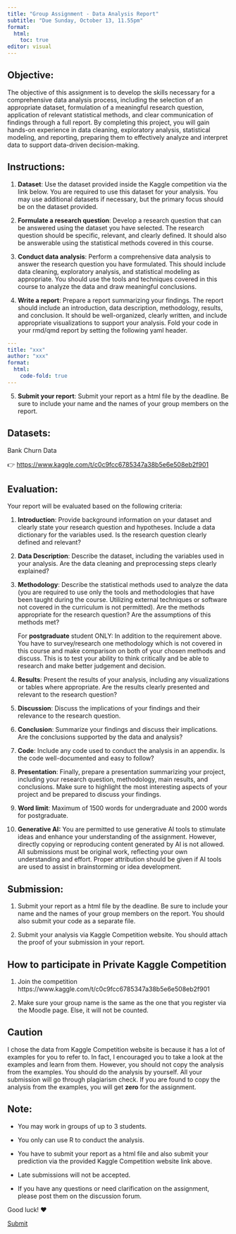 ```yaml
---
title: "Group Assignment - Data Analysis Report"
subtitle: "Due Sunday, October 13, 11.55pm"
format: 
  html:
    toc: true
editor: visual
---
```


## Objective:

The objective of this assignment is to develop the skills necessary for a comprehensive data analysis process, including the selection of an appropriate dataset, formulation of a meaningful research question, application of relevant statistical methods, and clear communication of findings through a full report. By completing this project, you will gain hands-on experience in data cleaning, exploratory analysis, statistical modeling, and reporting, preparing them to effectively analyze and interpret data to support data-driven decision-making.

## Instructions:

1.  **Dataset**: Use the dataset provided inside the Kaggle competition via the link below. You are required to use this dataset for your analysis. You may use additional datasets if necessary, but the primary focus should be on the dataset provided.

2.  **Formulate a research question**: Develop a research question that can be answered using the dataset you have selected. The research question should be specific, relevant, and clearly defined. It should also be answerable using the statistical methods covered in this course.

3.  **Conduct data analysis**: Perform a comprehensive data analysis to answer the research question you have formulated. This should include data cleaning, exploratory analysis, and statistical modeling as appropriate. You should use the tools and techniques covered in this course to analyze the data and draw meaningful conclusions.

4.  **Write a report**: Prepare a report summarizing your findings. The report should include an introduction, data description, methodology, results, and conclusion. It should be well-organized, clearly written, and include appropriate visualizations to support your analysis. Fold your code in your rmd/qmd report by setting the following yaml header.

``` yaml
---
title: "xxx"
author: "xxx"
format: 
  html:
    code-fold: true
---
```

5.  **Submit your report**: Submit your report as a html file by the deadline. Be sure to include your name and the names of your group members on the report.

## Datasets:

Bank Churn Data

👉 <https://www.kaggle.com/t/c0c9fcc6785347a38b5e6e508eb2f901>

## Evaluation:

Your report will be evaluated based on the following criteria:

1.  **Introduction**: Provide background information on your dataset and clearly state your research question and hypotheses. Include a data dictionary for the variables used. Is the research question clearly defined and relevant?

2.  **Data Description**: Describe the dataset, including the variables used in your analysis. Are the data cleaning and preprocessing steps clearly explained?

3.  **Methodology**: Describe the statistical methods used to analyze the data (you are required to use only the tools and methodologies that have been taught during the course. Utilizing external techniques or software not covered in the curriculum is not permitted). Are the methods appropriate for the research question? Are the assumptions of this methods met?

    For **postgraduate** student ONLY: In addition to the requirement above. You have to survey/research one methodology which is not covered in this course and make comparison on both of your chosen methods and discuss. This is to test your ability to think critically and be able to research and make better judgement and decision.

4.  **Results**: Present the results of your analysis, including any visualizations or tables where appropriate. Are the results clearly presented and relevant to the research question?

5.  **Discussion**: Discuss the implications of your findings and their relevance to the research question.

6.  **Conclusion**: Summarize your findings and discuss their implications. Are the conclusions supported by the data and analysis?

7.  **Code**: Include any code used to conduct the analysis in an appendix. Is the code well-documented and easy to follow?

8.  **Presentation**: Finally, prepare a presentation summarizing your project, including your research question, methodology, main results, and conclusions. Make sure to highlight the most interesting aspects of your project and be prepared to discuss your findings.

9.  **Word limit**: Maximum of 1500 words for undergraduate and 2000 words for postgraduate.

10. **Generative AI:** You are permitted to use generative AI tools to stimulate ideas and enhance your understanding of the assignment. However, directly copying or reproducing content generated by AI is not allowed. All submissions must be original work, reflecting your own understanding and effort. Proper attribution should be given if AI tools are used to assist in brainstorming or idea development.

## Submission:

1.  Submit your report as a html file by the deadline. Be sure to include your name and the names of your group members on the report. You should also submit your code as a separate file.

2.  Submit your analysis via Kaggle Competition website. You should attach the proof of your submission in your report.

## How to participate in Private Kaggle Competition

1.  Join the competition https://www.kaggle.com/t/c0c9fcc6785347a38b5e6e508eb2f901

2.  Make sure your group name is the same as the one that you register via the Moodle page. Else, it will not be counted.

## Caution

I chose the data from Kaggle Competition website is because it has a lot of examples for you to refer to. In fact, I encouraged you to take a look at the examples and learn from them. However, you should not copy the analysis from the examples. You should do the analysis by yourself. All your submission will go through plagiarism check. If you are found to copy the analysis from the examples, you will get **zero** for the assignment.

## Note:

-   You may work in groups of up to 3 students.

-   You only can use R to conduct the analysis.

-   You have to submit your report as a html file and also submit your prediction via the provided Kaggle Competition website link above.

-   Late submissions will not be accepted.

-   If you have any questions or need clarification on the assignment, please post them on the discussion forum.

Good luck! ♥️

[Submit](test){.btn .btn-primary}
